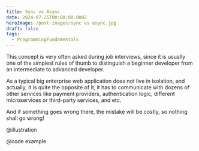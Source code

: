 ```yaml
---
title: Sync vs Async
date: 2024-07-25T00:00:00.000Z
heroImage: /post-images/sync vs async.jpg
draft: false
tags:
  - ProgrammingFundamentals
---
```


This concept is very often asked during job interviews, since it is usually one of the simplest rules of thumb to distinguish a beginner developer from an intermediate to advanced developer.

As a typical big enterprise web application does not live in isolation, and actually, it is quite the opposite of it, it has to communicate with dozens of other services like payment providers, authentication logic, different microservices  or third-party services, and etc.

And if something goes wrong there, the mistake will be costly, so nothing shall go wrong!

@illustration

@code example
